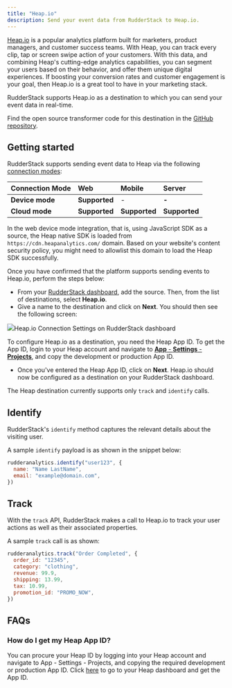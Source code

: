 ```yaml
---
title: "Heap.io"
description: Send your event data from RudderStack to Heap.io.
---
```


[Heap.io](https://heap.io/) is a popular analytics platform built for marketers, product managers, and customer success teams. With Heap, you can track every clip, tap or screen swipe action of your customers. With this data, and combining Heap's cutting-edge analytics capabilities, you can segment your users based on their behavior, and offer them unique digital experiences. If boosting your conversion rates and customer engagement is your goal, then Heap.io is a great tool to have in your marketing stack.

RudderStack supports Heap.io as a destination to which you can send your event data in real-time.

<div class="infoBlock">
Find the open source transformer code for this destination in the <a href="https://github.com/rudderlabs/rudder-transformer/tree/master/src/v0/destinations/heap">GitHub repository</a>.
</div>

## Getting started

RudderStack supports sending event data to Heap via the following <a href="https://rudderstack.com/docs/rudderstack-cloud/rudderstack-connection-modes/">connection modes</a>:

| **Connection Mode** | **Web**       | **Mobile**    | **Server**    |
| :------------------ | :------------ | :------------ | :------------ |
| **Device mode**     | **Supported** | -             | **-**         |
| **Cloud mode**      | **Supported** | **Supported** | **Supported** |

<div class="infoBlock">
In the web device mode integration, that is, using <Link to="/sources/event-streams/sdks/rudderstack-javascript-sdk">JavaScript SDK</Link> as a source, the Heap native SDK is loaded from <code class="inline-code">https://cdn.heapanalytics.com/</code> domain. Based on your website's content security policy, you might need to <Link to="/sources/event-streams/sdks/rudderstack-javascript-sdk/load-js-sdk/#allowlist-destination-domain">allowlist this domain</Link> to load the Heap SDK successfully.
</div>

Once you have confirmed that the platform supports sending events to Heap.io, perform the steps below:

- From your [RudderStack dashboard](https://app.rudderstack.com/signup?type=freetrial), add the source. Then, from the list of destinations, select **Heap.io**.
- Give a name to the destination and click on **Next**. You should then see the following screen:

<img src="../../assets/screen-shot-2020-12-03-at-2.20.59-pm.png" /><span class="imageTitle">Heap.io Connection Settings on RudderStack dashboard</span>

To configure Heap.io as a destination, you need the Heap App ID. To get the App ID, login to your Heap account and navigate to [**App** - **Settings** - **Projects**](https://heapanalytics.com/app/settings/projects), and copy the development or production App ID.

- Once you've entered the Heap App ID, click on **Next**. Heap.io should now be configured as a destination on your RudderStack dashboard.

<div class="infoBlock">
The Heap destination currently supports only <code class="inline-code">track</code> and <code class="inline-code">identify</code> calls.
</div>

## Identify

RudderStack's <Link to="/event-spec/standard-events/identify">`identify`</Link> method captures the relevant details about the visiting user.

A sample `identify` payload is as shown in the snippet below:

```javascript
rudderanalytics.identify("user123", {
  name: "Name LastName",
  email: "example@domain.com",
})
```

## Track

With the <Link to="/event-spec/standard-events/track">`track`</Link> API, RudderStack makes a call to Heap.io to track your user actions as well as their associated properties.

A sample `track` call is as shown:

```javascript
rudderanalytics.track("Order Completed", {
  order_id: "12345",
  category: "clothing",
  revenue: 99.9,
  shipping: 13.99,
  tax: 10.99,
  promotion_id: "PROMO_NOW",
})
```

## FAQs

### How do I get my Heap App ID?

You can procure your Heap ID by logging into your Heap account and navigate to App - Settings - Projects, and copying the required development or production App ID. Click [here](https://heapanalytics.com/app/settings/projects) to go to your Heap dashboard and get the App ID.


